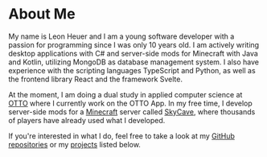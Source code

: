 # About Me

My name is Leon Heuer and I am a young software developer with a passion for programming since I was only 10 years old. I am actively writing desktop applications with C# and server-side mods for Minecraft with Java and Kotlin, utilizing MongoDB as database management system. I also have experience with the scripting languages TypeScript and Python, as well as the frontend library React and the framework Svelte.

At the moment, I am doing a dual study in applied computer science at [OTTO](https://www.otto.de/) where I currently work on the OTTO App. In my free time, I develop server-side mods for a [Minecraft](https://www.minecraft.net/en-us) server called [SkyCave](https://github.com/skycavemc), where thousands of players have already used what I developed.

If you're interested in what I do, feel free to take a look at my [GitHub repositories](https://github.com/heuerleon?tab=repositories) or my [projects](#featured) listed below.
